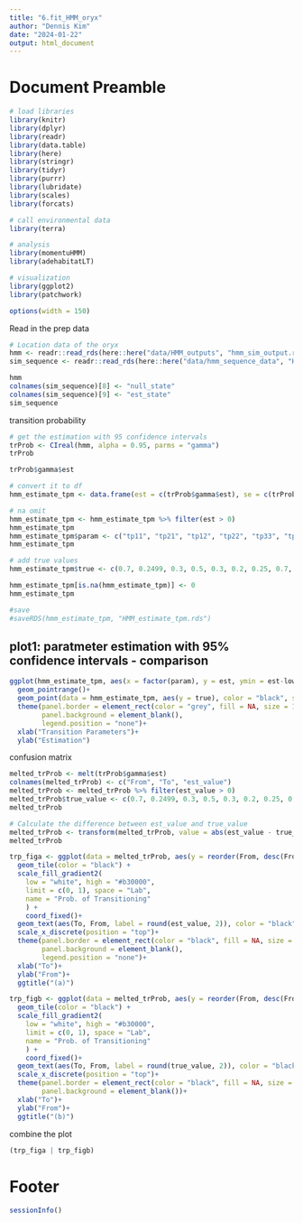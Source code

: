 ---
title: "6.fit_HMM_oryx"
author: "Dennis Kim"
date: "2024-01-22"
output: html_document
---

# Document Preamble 
```{r preamble, message=FALSE, warning=FALSE}
# load libraries
library(knitr)
library(dplyr)
library(readr)
library(data.table)
library(here)
library(stringr)
library(tidyr)
library(purrr)
library(lubridate)
library(scales)
library(forcats)

# call environmental data
library(terra)

# analysis
library(momentuHMM)
library(adehabitatLT)

# visualization 
library(ggplot2)
library(patchwork)

options(width = 150)
```

Read in the prep data
```{r read in prep data}
# Location data of the oryx 
hmm <- readr::read_rds(here::here("data/HMM_outputs", "hmm_sim_output.rds"))
sim_sequence <- readr::read_rds(here::here("data/hmm_sequence_data", "HMM_simulation_sequence.rds"))

hmm
colnames(sim_sequence)[8] <- "null_state"
colnames(sim_sequence)[9] <- "est_state"
sim_sequence
```

transition probability
```{r tpm}
# get the estimation with 95 confidence intervals 
trProb <- CIreal(hmm, alpha = 0.95, parms = "gamma")
trProb

trProb$gamma$est

# convert it to df 
hmm_estimate_tpm <- data.frame(est = c(trProb$gamma$est), se = c(trProb$gamma$se), lower = c(trProb$gamma$lower), upper = c(trProb$gamma$upper))

# na omit
hmm_estimate_tpm <- hmm_estimate_tpm %>% filter(est > 0)
hmm_estimate_tpm
hmm_estimate_tpm$param <- c("tp11", "tp21", "tp12", "tp22", "tp33", "tp43", "tp24", "tp34", "tp44", "tp25", "tp45", "tp55")
hmm_estimate_tpm

# add true values 
hmm_estimate_tpm$true <- c(0.7, 0.2499, 0.3, 0.5, 0.3, 0.2, 0.25, 0.7, 0.5, 0.0001, 0.3, 1)

hmm_estimate_tpm[is.na(hmm_estimate_tpm)] <- 0
hmm_estimate_tpm

#save 
#saveRDS(hmm_estimate_tpm, "HMM_estimate_tpm.rds")
```

## plot1: paratmeter estimation with 95% confidence intervals - comparison 

```{r plot1}
ggplot(hmm_estimate_tpm, aes(x = factor(param), y = est, ymin = est-lower, ymax = est+upper, color = factor(param)))+
  geom_pointrange()+
  geom_point(data = hmm_estimate_tpm, aes(y = true), color = "black", size = 2)+
  theme(panel.border = element_rect(color = "grey", fill = NA, size = 1), 
        panel.background = element_blank(),
        legend.position = "none")+
  xlab("Transition Parameters")+
  ylab("Estimation")
```

confusion matrix
```{r confusion matrix}
melted_trProb <- melt(trProb$gamma$est)
colnames(melted_trProb) <- c("From", "To", "est_value")
melted_trProb <- melted_trProb %>% filter(est_value > 0)
melted_trProb$true_value <- c(0.7, 0.2499, 0.3, 0.5, 0.3, 0.2, 0.25, 0.7, 0.5, 0.0001, 0.3, 1) 
melted_trProb

# Calculate the difference between est_value and true_value
melted_trProb <- transform(melted_trProb, value = abs(est_value - true_value))
melted_trProb

trp_figa <- ggplot(data = melted_trProb, aes(y = reorder(From, desc(From)), x= To, fill = est_value)) +
  geom_tile(color = "black") +
  scale_fill_gradient2(
    low = "white", high = "#b30000",
    limit = c(0, 1), space = "Lab",
    name = "Prob. of Transitioning"
    ) +
    coord_fixed()+
  geom_text(aes(To, From, label = round(est_value, 2)), color = "black", size = 4)+
  scale_x_discrete(position = "top")+
  theme(panel.border = element_rect(color = "black", fill = NA, size = 1), 
        panel.background = element_blank(),
        legend.position = "none")+
  xlab("To")+
  ylab("From")+
  ggtitle("(a)")

trp_figb <- ggplot(data = melted_trProb, aes(y = reorder(From, desc(From)), x= To, fill = true_value)) +
  geom_tile(color = "black") +
  scale_fill_gradient2(
    low = "white", high = "#b30000",
    limit = c(0, 1), space = "Lab",
    name = "Prob. of Transitioning"
    ) +
    coord_fixed()+
  geom_text(aes(To, From, label = round(true_value, 2)), color = "black", size = 4)+
  scale_x_discrete(position = "top")+
  theme(panel.border = element_rect(color = "black", fill = NA, size = 1), 
        panel.background = element_blank())+
  xlab("To")+
  ylab("From")+
  ggtitle("(b)")
```

combine the plot 
```{r plot combine}
(trp_figa | trp_figb)  
```



# Footer
```{r footer}
sessionInfo()
```

